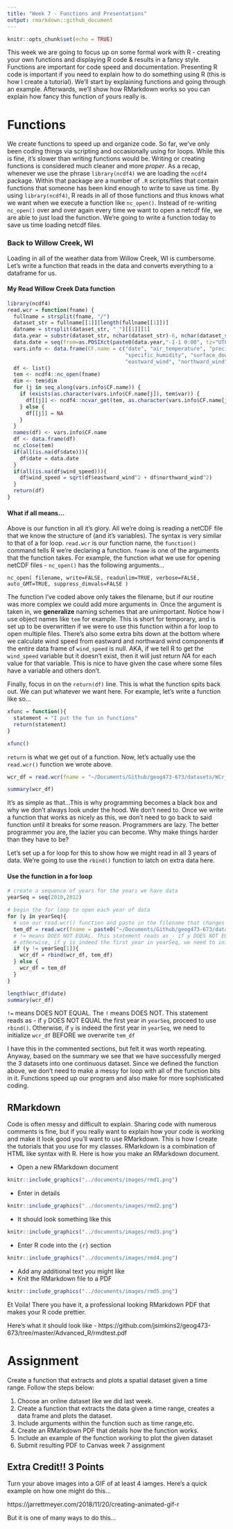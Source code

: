 ```yaml
---
title: "Week 7 - Functions and Presentations"
output: rmarkdown::github_document
---
```


```r
knitr::opts_chunk$set(echo = TRUE)
```

This week we are going to focus up on some formal work with R - creating your own functions and displaying R code & results in a fancy style. Functions are important for code speed and documentation. Presenting R code is important if you need to explain how to do something using R (this is how I create a tutorial). We'll start by explaining functions and going through an example. Afterwards, we'll show how RMarkdown works so you can explain how fancy this function of yours really is. 

# Functions
We create functions to speed up and organize code. So far, we've only been coding things via scripting and occasionally using for loops. While this is fine, it's slower than writing functions would be. Writing or creating functions is considered much cleaner and more *proper*. As a recap, whenever we use the phrase `library(ncdf4)` we are loading the `ncdf4` package. Within that package are a number of `.R` scripts/files that contain functions that someone has been kind enough to write to save us time. By using `library(ncdf4)`, R reads in all of those functions and thus knows what we want when we execute a function like `nc_open()`. Instead of re-writing `nc_open()` over and over again every time we want to open a netcdf file, we are able to just load the function. We're going to write a function today to save us time loading netcdf files.

### Back to Willow Creek, WI
Loading in all of the weather data from Willow Creek, WI is cumbersome. Let's write a function that reads in the data and converts everything to a dataframe for us. 

#### My Read Willow Creek Data function

```r
library(ncdf4)
read.wcr = function(fname) {
  fullname = strsplit(fname, "/")
  dataset_str = fullname[[1]][length(fullname[[1]])]
  datname = strsplit(dataset_str, "_")[[1]][1]
  data.year = substr(dataset_str, nchar(dataset_str)-6, nchar(dataset_str)-3)
  data.date = seq(from=as.POSIXct(paste0(data.year,"-1-1 0:00", tz="UTC")),to=as.POSIXct(paste0(data.year,"-12-31 23:00", tz="UTC")),by="hour")
  vars.info <- data.frame(CF.name = c("date", "air_temperature", "precipitation_flux", "surface_downwelling_shortwave_flux_in_air",
                                      "specific_humidity", "surface_downwelling_longwave_flux_in_air", "air_pressure",
                                      "eastward_wind", "northward_wind", "wind_speed"))
  df <- list()
  tem <- ncdf4::nc_open(fname)
  dim <- tem$dim
  for (j in seq_along(vars.info$CF.name)) {
    if (exists(as.character(vars.info$CF.name[j]), tem$var)) {
      df[[j]] <- ncdf4::ncvar_get(tem, as.character(vars.info$CF.name[j]))
    } else {
      df[[j]] = NA
    }
  }
  names(df) <- vars.info$CF.name
  df <- data.frame(df)
  nc_close(tem)
  if(all(is.na(df$date))){
    df$date = data.date
  }
  if(all(is.na(df$wind_speed))){
    df$wind_speed = sqrt(df$eastward_wind^2 + df$northward_wind^2)
  }
  return(df)
}
```
#### What if all means...
Above is our function in all it's glory. All we're doing is reading a netCDF file that we know the structure of (and it's variables). The syntax is very similar to that of a for loop. `read.wcr` is our function name, the `function()` command tells R we're declaring a function. `fname` is one of the arguments that the function takes. For example, the function what we use for opening netCDF files - `nc_open()` has the following arguments...

`nc_open( filename, write=FALSE, readunlim=TRUE, verbose=FALSE, 
 	auto_GMT=TRUE, suppress_dimvals=FALSE )`
 	
The function I've coded above only takes the filename, but if our routine was more complex we could add more arguments in. Once the argument is taken in, we **generalize** naming schemes that are unimportant. Notice how I use object names like `tem` for example. This is short for temporary, and is set up to be overwritten if we were to use this function within a for loop to open multiple files. There's also some extra bits down at the bottom where we calculate wind speed from eastward and northward wind components **if** the entire data frame of `wind_speed` is null. AKA, if we tell R to get the `wind_speed` variable but it doesn't exist, then it will just return *NA* for each value for that variable. This is nice to have given the case where some files have a variable and others don't.

Finally, focus in on the `return(df)` line. This is what the function spits back out. We can put whatever we want here. For example, let's write a function like so...

```r

xfunc = function(){
  statement = "I put the fun in functions"
  return(statement)
}

xfunc()
```

`return` is what we get out of a function. Now, let's actually use the `read.wcr()` function we wrote above. 

```r
wcr_df = read.wcr(fname = "~/Documents/Github/geog473-673/datasets/WCr_1hr.2010.nc")

summary(wcr_df)
```

It's as simple as that...This is why programming becomes a black box and why we don't always look under the hood. We don't need to. Once we write a function that works as nicely as this, we don't need to go back to said function until it breaks for some reason. Programmers are lazy. The better programmer you are, the lazier you can become. Why make things harder than they have to be?

Let's set up a for loop for this to show how we might read in all 3 years of data. We're going to use the `rbind()` function to latch on extra data here.

#### Use the function in a for loop

```r

# create a sequence of years for the years we have data
yearSeq = seq(2010,2012)

# begin the for loop to open each year of data
for (y in yearSeq){
  # use our read.wcr() function and paste in the filename that changes for each year of data
  tem_df = read.wcr(fname = paste0("~/Documents/Github/geog473-673/datasets/WCr_1hr.",y,".nc"))
  # != means DOES NOT EQUAL. This statement reads as - if y DOES NOT EQUAL the first year in yearSeq, proceed to use rbind
  # otherwise, if y is indeed the first year in yearSeq, we need to initialize wcr_df BEFORE we overwrite tem_df
  if (y != yearSeq[1]){
    wcr_df = rbind(wcr_df, tem_df)
  } else {
    wcr_df = tem_df
  }
}

length(wcr_df$date)
summary(wcr_df)
```

`!=` means DOES NOT EQUAL. The `!` means DOES NOT. This statement reads as - if `y` DOES NOT EQUAL the first year in `yearSeq`, proceed to use `rbind()`. Otherwise, if `y` is indeed the first year in `yearSeq`, we need to initialize `wcr_df` BEFORE we overwrite `tem_df`

I have this in the commented sections, but felt it was worth repeating. Anyway, based on the summary we see that we have successfully merged the 3 datasets into one continuous dataset. Since we defined the function above, we don't need to make a messy for loop with all of the function bits in it. Functions speed up our program and also make for more sophisticated coding. 



## RMarkdown
Code is often messy and difficult to explain. Sharing code with numerous comments is fine, but if you really want to explain how your code is working and make it look good you'll want to use RMarkdown. This is how I create the tutorials that you use for my classes. RMarkdown is a combination of HTML like syntax with R. Here is how you make an RMarkdown document.

- Open a new RMarkdown document

```r
knitr::include_graphics("../documents/images/rmd1.png")
```

- Enter in details

```r
knitr::include_graphics("../documents/images/rmd2.png")
```

- It should look something like this

```r
knitr::include_graphics("../documents/images/rmd3.png")
```

- Enter R code into the `{r}` section

```r
knitr::include_graphics("../documents/images/rmd4.png")
```

- Add any additional text you might like
- Knit the RMarkdown file to a PDF

```r
knitr::include_graphics("../documents/images/rmd5.png")
```

Et Voila! There you have it, a professional looking RMarkdown PDF that makes your R code prettier. 

Here's what it should look like - https://github.com/jsimkins2/geog473-673/tree/master/Advanced_R/rmdtest.pdf



# Assignment

Create a function that extracts and plots a spatial dataset given a time range. Follow the steps below:

1) Choose an online dataset like we did last week.
2) Create a function that extracts the data given a time range, creates a data frame and plots the dataset. 
3) Include arguments within the function such as time range,etc. 
4) Create an RMarkdown PDF that details how the function works.
5) Include an example of the function working to plot the given dataset 
6) Submit resulting PDF to Canvas week 7 assignment

## Extra Credit!! 3 Points

Turn your above images into a GIF of at least 4 iamges. Here's a quick example on how one might do this...

https://jarrettmeyer.com/2018/11/20/creating-animated-gif-r

But it is one of many ways to do this...